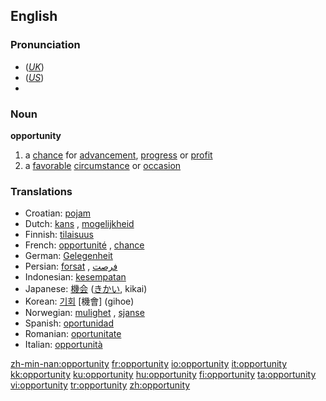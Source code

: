 {{see|Opportunity}}
==English==

{{rank|begin|wait|laughed|791|opportunity|lines|personal|due}}

===Pronunciation===
*(''[[Received Pronunciation|UK]]'') {{IPA|/ˌɒpəˈtjuːnəti/}}
*(''[[General American|US]]'') {{IPA|/ˌɑpɚˈtuːnəti/}}
*{{audio|en-us-opportunity.ogg|Audio (US)}}

===Noun===
'''opportunity'''

# a [[chance]] for [[advancement]], [[progress]] or [[profit]]
# a [[favorable]] [[circumstance]] or [[occasion]]

===Translations===
{{rfc-level|Translations at L3+ (AutoFormat would have corrected level of Translations)}}
*Croatian: [[:hr:pojam|pojam]]
*Dutch: [[kans]] {{f}}, [[mogelijkheid]] {{f}}
*Finnish: [[tilaisuus]]
*French: [[opportunité]] {{f}}, [[chance]] {{f}}
*German: [[Gelegenheit]] {{f}}
*Persian: [[forsat]] {{f}}, [[فرصت]] {{f}}
*Indonesian: [[sempat|kesempatan]]
*Japanese: [[機会]] ([[きかい]], kikai)
*Korean: [[기회]] [機會] (gihoe)
*Norwegian: [[mulighet]] {{f}}, [[sjanse]] {{f}}
*Spanish: [[oportunidad]] {{f}}
*Romanian: [[oportunitate]] {{f}}
*Italian: [[opportunità]] {{f}}

[[zh-min-nan:opportunity]]
[[fr:opportunity]]
[[io:opportunity]]
[[it:opportunity]]
[[kk:opportunity]]
[[ku:opportunity]]
[[hu:opportunity]]
[[fi:opportunity]]
[[ta:opportunity]]
[[vi:opportunity]]
[[tr:opportunity]]
[[zh:opportunity]]